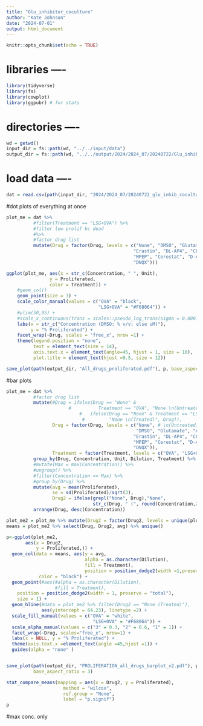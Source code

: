 ```yaml
---
title: "Glu_inhibitor_coculture"
author: "Kate Johnson"
date: "2024-07-01"
output: html_document
---
```


```r
knitr::opts_chunk$set(echo = TRUE)
```
# libraries ----
```r
library(tidyverse)
library(fs)
library(cowplot)
library(ggpubr) # for stats
```

# directories ----
```r
wd = getwd()
input_dir = fs::path(wd, "../../input/data")
output_dir = fs::path(wd, "../../output/2024/2024_07/20240722/Glu_inhib_coculture4")
```

# load data ----
```r
dat = read.csv(path(input_dir, "2024/2024_07/20240722_glu_inhib_coculture4.csv")) 
```

#dot plots of everything at once
```r
plot_me = dat %>% 
          #filter(Treatment == "LSG+OVA") %>%
          #filter low prolif bc dead
          #%>%
          #factor drug list
          mutate(Drug = factor(Drug, levels = c("None", "DMSO", "Glutamate", "AAA",
                                               "Erastin", "DL-AP4", "CPCCOEt",
                                               "MPEP", "Cerestat", "D-AP5",
                                               "DNQX")))

ggplot(plot_me, aes(x = str_c(Concentration, " ", Unit), 
                y = Proliferated,
                color = Treatment)) +
    #geom_col()
    geom_point(size = 3) +
    scale_color_manual(values = c("OVA" = "black",
                                  "LSG+OVA" = "#F68064")) +
    #ylim(50,95) +
    #scale_x_continuous(trans = scales::pseudo_log_trans(sigma = 0.0001)) +
    labs(x = str_c("Concentration (DMSO: % v/v; else uM)"), 
         y = "% Proliferated") +
    facet_wrap(~Drug, scales = "free_x", nrow =1) +
    theme(legend.position = "none",
          text = element_text(size = 14),
          axis.text.x = element_text(angle=45, hjust = 1, size = 10),
          plot.title = element_text(hjust =0.5, size = 12))

save_plot(path(output_dir, "All_drugs_proliferated.pdf"), p, base_aspect_ratio = 4)

```


#bar plots

```r
plot_me = dat %>%
          #factor drug list
          mutate(#Drug = ifelse(Drug == "None" & 
                       #          Treatment == "OVA", "None \n(Untreated)",
                           #   ifelse(Drug == "None" & Treatment == "LSG+OVA",
                            #         "None \n(Treated)", Drug)),
                 Drug = factor(Drug, levels = c("None", # \n(Untreated)", "None \n(Treated)",
                                                "DMSO", "Glutamate", "AAA",
                                               "Erastin", "DL-AP4", "CPCCOEt",
                                               "MPEP", "Cerestat", "D-AP5",
                                               "DNQX")),
                 Treatment = factor(Treatment, levels = c("OVA", "LSG+OVA"))) %>%
          group_by(Drug, Concentration, Unit, Dilution, Treatment) %>%
          #mutate(Max = max(Concentration)) %>%
          #ungroup() %>%
          #filter(Concentration == Max) %>%
          #group_by(Drug) %>%
          mutate(avg = mean(Proliferated),
                 se = sd(Proliferated)/sqrt(3),
                 Drug2 = ifelse(grepl("None", Drug),"None",
                                str_c(Drug, " (", round(Concentration,2), Unit, ")"))) %>%
          arrange(Drug, desc(Concentration))

plot_me2 = plot_me %>% mutate(Drug2 = factor(Drug2, levels = unique(plot_me$Drug2)))
means = plot_me2 %>% select(Drug, Drug2, avg) %>% unique()

p<-ggplot(plot_me2, 
       aes(x = Drug2, 
           y = Proliferated,)) +
  geom_col(data = means, aes(y = avg,
                             alpha = as.character(Dilution),
                             fill = Treatment), 
                             position = position_dodge2(width =1,preserve = "total"), 
            color = "black") +
  geom_point(#aes(#alpha = as.character(Dilution),
                  #fill = Treatment), 
    position = position_dodge2(width = 1, preserve = "total"),
    size = 1) +
  geom_hline(#data = plot_me2 %>% filter(Drug2 == "None (Treated)"),
             aes(yintercept = 64.23), linetype =2) +
  scale_fill_manual(values = c("OVA" = "white",
                                "LSG+OVA" = "#F68064")) +
  scale_alpha_manual(values = c("3" = 0.3, "2" = 0.6, "1" = 1)) +
  facet_wrap(~Drug, scales="free_x", nrow=1) +
  labs(x = NULL, y = "% Proliferated") +
  theme(axis.text.x =element_text(angle =45,hjust =1)) +
  guides(alpha = "none" )


save_plot(path(output_dir, "PROLIFERATION_all_drugs_barplot_v2.pdf"), p,
          base_aspect_ratio = 3)

stat_compare_means(mapping = aes(x = Drug2, y = Proliferated),
                     method = "wilcox",
                     ref.group = "None",
                     label = "p.signif")
p
```


#max conc. only

